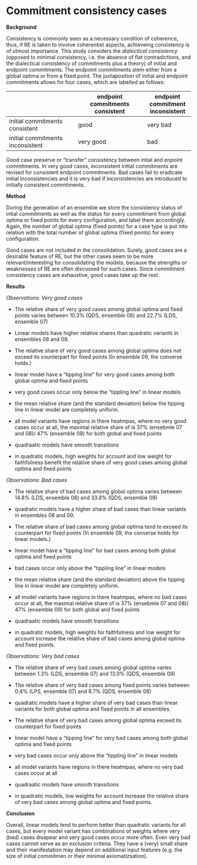 # Commitment consistency cases {#sec-inconsistencies}

**Background**

Consistency is commonly seen as a necessary condition of coherence, thus, if RE is taken to involve coherentist aspects, achieveing consistency is of utmost importance. This study considers the *dialectical consistency* (opposed to minimal consistency, i.e. the absence of flat contradictions, and the dialectical consistency of commitments plus a theory) of initial and endpoint commitments. The endpoint commitments stem either from a global optima or from a fixed point. The juxtaposition of initial and endpoint commitments allows for four cases, which are labelled as follows:

|                                   | endpoint commitments consistent   | endpoint commitment inconsistent  |
| ------                            | ------                            | ----                              |
| initial commitments consistent    | good                              | very bad                          |
| initial commitments inconsistent  | very good                         | bad                               |

Good case preserve or "transfer" consistency between intial and enpoint commitments. In very good cases, inconsistent initial commitments are revised for consistent endpoint commitments. Bad cases fail to eradicate initial inconsistencies and it is very bad if inconsistencies are introduced to initially consistent commitments.

**Method**

During the generation of an ensemble we store the consistency status of intial commitments as well as the status for every commitment from global optima or fixed points for every configuration, and label them accordingly. Again, the number of global optima (fixed points) for a case type is put into relation with the total number of global optima (fixed points) for every configuration.

Good cases are not included in the consolidation. Surely, good cases are a desirable feature of RE, but the other cases seem to be more relevant/interesting for consolidating the models, because the strengths or weaknesses of RE are often discussed for such cases. Since commitment consistency cases are exhaustive, good cases take up the rest.

**Results**

*Observations: Very good cases*

- The relative share of very good cases among global optima and fixed points varies between 10.3% (QDS, ensemble 08) and 22.7% (LDS, ensemble 07)
- Linear models have higher relative shares than quadratic variants in ensembles 08 and 09. 
- The relative share of very good cases among global optima does not exceed its counterpart for fixed points (In ensemble 09, the converse holds.)

- linear model have a "tipping line" for very good cases among both global optima and fixed points
- very good cases occur only below the "tippling line" in linear models
- the mean relative share (and the standard deviation) below the tipping line in linear model are completely uniform.
- all model variants have regions in there heatmpas, where no very good cases occur at all, the maximal relative share of is 37% (ensebmle 07 and 08)/ 47% (ensemble 09) for both global and fixed points

- quadraatic models have smooth transitions
- in quadratic models, high weights for account and low weight for faithfulness benefit the relative share of very good cases among global optima and fixed points

*Observations: Bad cases*

- The relative share of bad cases among global optima varies between 14.8% (LDS, ensemble 08) and 33.8% (QDS, ensemble 09)
- quadratic models have a higher share of bad cases than linear variants in ensembles 08 and 09. 
- The relative share of bad cases among global optima tend to exceed its counterpart for fixed points (In ensemble 09, the converse holds for linear models.)

- linear model have a "tipping line" for bad cases among both global optima and fixed points
- bad cases occur only above the "tippling line" in linear models
- the mean relative share (and the standard deviation) above the tipping line in linear model are completely uniform.
- all model variants have regions in there heatmpas, where no bad cases occur at all, the maximal relative share of is 37% (ensebmle 07 and 08)/ 47% (ensemble 09) for both global and fixed points

- quadraatic models have smooth transitions
- in quadratic models, high weights for faithfulness and low weight for account increase the relative share of bad cases among global optima and fixed points.

*Observations: Very bad cases*

- The relative share of very bad cases among global optima varies between 1.3% (LDS, ensemble 07) and 13.0% (QDS, ensemble 09)
- The relative share of very bad cases among fixed points varies between 0.4% (LPS, ensemble 07) and 8.7% (QDS, ensemble 08)
- quadratic models have a higher share of very bad cases than linear variants for both global optima and fixed points in all ensembles. 
- The relative share of very bad cases among global optima exceed its counterpart for fixed points

- linear model have a "tipping line" for very bad cases among both global optima and fixed points
- very bad cases occur only above the "tippling line" in linear models

- all model variants have regions in there heatmpas, where no very bad cases occur at all

- quadraatic models have smooth transitions
- in quadratic models, low weights for account increase the relative share of very bad cases among global optima and fixed points.


**Conclusion**

<!--
What do we want to add from <https://github.com/debatelab/re-studies/blob/master/projects/ensemble_study_02/ensemble-study-02-dataexploration-04.ipynb>?
-->



Overall, linear models tend to perform better than quadratic variants for all cases, but every model variant has combinations of weights where very (bad) cases disapear and very good cases occur more often. Even very bad cases cannot serve as an exclusion criteria. They have a (very) small share and their manifestation may depend on additional input features (e.g. the size of initial commitmen or their minimal axiomatizsation). <!--A description how an RE process creates a very bad case can be found in [dataexploration-04](https://github.com/debatelab/re-studies/blob/master/projects/ensemble_study_02/ensemble-study-02-dataexploration-04.ipynb) of an earlier ensemble.-->